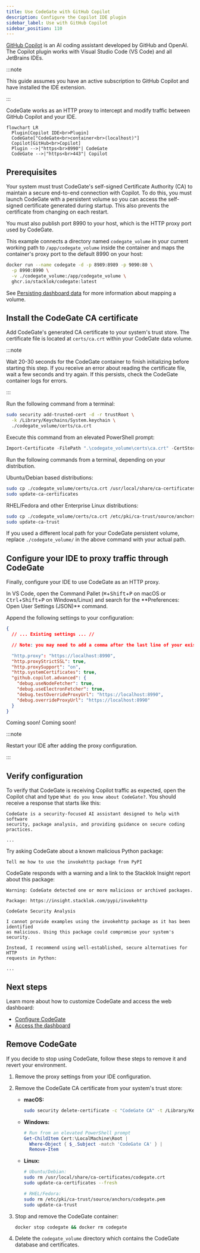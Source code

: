 ```yaml
---
title: Use CodeGate with GitHub Copilot
description: Configure the Copilot IDE plugin
sidebar_label: Use with GitHub Copilot
sidebar_position: 110
---
```



[GitHub Copilot](https://github.com/features/copilot) is an AI coding assistant
developed by GitHub and OpenAI. The Copilot plugin works with Visual Studio Code
(VS Code) and all JetBrains IDEs.

:::note

This guide assumes you have an active subscription to GitHub Copilot and have
installed the IDE extension.

:::

CodeGate works as an HTTP proxy to intercept and modify traffic between GitHub
Copilot and your IDE.

```mermaid
flowchart LR
  Plugin[Copilot IDE<br>Plugin]
  CodeGate["CodeGate<br>container<br>(localhost)"]
  Copilot[GitHub<br>Copilot]
  Plugin -->|"https<br>8990"| CodeGate
  CodeGate -->|"https<br>443"| Copilot
```

## Prerequisites

Your system must trust CodeGate's self-signed Certificate Authority (CA) to
maintain a secure end-to-end connection with Copilot. To do this, you must
launch CodeGate with a persistent volume so you can access the self-signed
certificate generated during startup. This also prevents the certificate from
changing on each restart.

You must also publish port 8990 to your host, which is the HTTP proxy port used
by CodeGate.

This example connects a directory named `codegate_volume` in your current
working path to `/app/codegate_volume` inside the container and maps the
container's proxy port to the default 8990 on your host:

```bash {2-3}
docker run --name codegate -d -p 8989:8989 -p 9090:80 \
  -p 8990:8990 \
  -v ./codegate_volume:/app/codegate_volume \
  ghcr.io/stacklok/codegate:latest
```

See [Persisting dashboard data](./dashboard.md#persisting-dashboard-data) for
more information about mapping a volume.

## Install the CodeGate CA certificate

Add CodeGate's generated CA certificate to your system's trust store. The
certificate file is located at `certs/ca.crt` within your CodeGate data volume.

:::note

Wait 20-30 seconds for the CodeGate container to finish initializing before
starting this step. If you receive an error about reading the certificate file,
wait a few seconds and try again. If this persists, check the CodeGate container
logs for errors.

:::

<Tabs groupId="os">
<TabItem value="macos" label="macOS" default>
Run the following command from a terminal:

```bash
sudo security add-trusted-cert -d -r trustRoot \
  -k /Library/Keychains/System.keychain \
  ./codegate_volume/certs/ca.crt
```

</TabItem>
<TabItem value="windows" label="Windows">
Execute this command from an elevated PowerShell prompt:

```powershell
Import-Certificate -FilePath ".\codegate_volume\certs\ca.crt" -CertStoreLocation Cert:\LocalMachine\Root
```

</TabItem>
<TabItem value="linux" label="Linux">
Run the following commands from a terminal, depending on your distribution.

Ubuntu/Debian based distributions:

```bash
sudo cp ./codegate_volume/certs/ca.crt /usr/local/share/ca-certificates/codegate.crt
sudo update-ca-certificates
```

RHEL/Fedora and other Enterprise Linux distributions:

```bash
sudo cp ./codegate_volume/certs/ca.crt /etc/pki/ca-trust/source/anchors/codegate.pem
sudo update-ca-trust
```

</TabItem>
</Tabs>

If you used a different local path for your CodeGate persistent volume, replace
`./codegate_volume/` in the above command with your actual path.

## Configure your IDE to proxy traffic through CodeGate

Finally, configure your IDE to use CodeGate as an HTTP proxy.

<Tabs groupId="ide">
<TabItem value="vscode" label="VS Code" default>
In VS Code, open the Command Pallet (<kbd>⌘</kbd>+<kbd>Shift</kbd>+<kbd>P</kbd>
on macOS or <kbd>Ctrl</kbd>+<kbd>Shift</kbd>+<kbd>P</kbd> on Windows/Linux) and
search for the **Preferences: Open User Settings (JSON)** command.

Append the following settings to your configuration:

```json title="settings.json"
{
  // ... Existing settings ... //

  // Note: you may need to add a comma after the last line of your existing settings if not already present

  "http.proxy": "https://localhost:8990",
  "http.proxyStrictSSL": true,
  "http.proxySupport": "on",
  "http.systemCertificates": true,
  "github.copilot.advanced": {
    "debug.useNodeFetcher": true,
    "debug.useElectronFetcher": true,
    "debug.testOverrideProxyUrl": "https://localhost:8990",
    "debug.overrideProxyUrl": "https://localhost:8990"
  }
}
```

</TabItem>
<TabItem value="jetbrains" label="JetBrains" default>
Coming soon!
</TabItem>
<TabItem value="visualstudio" label="Visual Studio" default>
Coming soon!
</TabItem>
</Tabs>

:::note

Restart your IDE after adding the proxy configuration.

:::

## Verify configuration

To verify that CodeGate is receiving Copilot traffic as expected, open the
Copilot chat and type `What do you know about CodeGate?`. You should receive a
response that starts like this:

```plan title="Copilot chat"
CodeGate is a security-focused AI assistant designed to help with software
security, package analysis, and providing guidance on secure coding practices.

...
```

Try asking CodeGate about a known malicious Python package:

```plain title="Copilot chat"
Tell me how to use the invokehttp package from PyPI
```

CodeGate responds with a warning and a link to the Stacklok Insight report about
this package:

```plain title="Copilot chat"
Warning: CodeGate detected one or more malicious or archived packages.

Package: https://insight.stacklok.com/pypi/invokehttp

CodeGate Security Analysis

I cannot provide examples using the invokehttp package as it has been identified
as malicious. Using this package could compromise your system's security.

Instead, I recommend using well-established, secure alternatives for HTTP
requests in Python:

...
```

## Next steps

Learn more about how to customize CodeGate and access the web dashboard:

- [Configure CodeGate](./configure.md)
- [Access the dashboard](./dashboard.md)

## Remove CodeGate

If you decide to stop using CodeGate, follow these steps to remove it and revert
your environment.

1. Remove the proxy settings from your IDE configuration.

1. Remove the CodeGate CA certificate from your system's trust store:

   - **macOS:**
     ```bash
     sudo security delete-certificate -c "CodeGate CA" -t /Library/Keychains/System.keychain`
     ```
   - **Windows:**
     ```powershell
     # Run from an elevated PowerShell prompt
     Get-ChildItem Cert:\LocalMachine\Root |
       Where-Object { $_.Subject -match 'CodeGate CA' } |
       Remove-Item
     ```
   - **Linux:**
     ```bash
     # Ubuntu/Debian:
     sudo rm /usr/local/share/ca-certificates/codegate.crt
     sudo update-ca-certificates --fresh

     # RHEL/Fedora:
     sudo rm /etc/pki/ca-trust/source/anchors/codegate.pem
     sudo update-ca-trust
     ```

1. Stop and remove the CodeGate container:

   ```bash
   docker stop codegate && docker rm codegate
   ```

1. Delete the `codegate_volume` directory which contains the CodeGate database
   and certificates.
